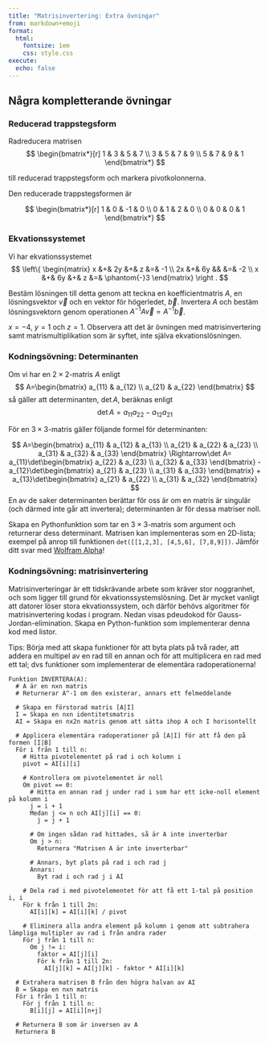 ---
title: "Matrisinvertering: Extra övningar"
from: markdown+emoji
format:
  html:
    fontsize: 1em
    css: style.css
execute: 
  echo: false
---

## Några kompletterande övningar

### Reducerad trappstegsform

Radreducera matrisen
$$
\begin{bmatrix*}[r]
  1 & 3 & 5 & 7 \\ 3 & 5 & 7 & 9 \\ 5 & 7 & 9 & 1
\end{bmatrix*}
$$

till reducerad trappstegsform och markera pivotkolonnerna.


:::{.callout-tip collapse="true" icon="false" title="Svar"}
Den reducerade trappstegsformen är

$$
\begin{bmatrix*}[r]
1 & 0 & -1 & 0 \\ 0 & 1 & 2 & 0 \\ 0 & 0 & 0 & 1
\end{bmatrix*}
$$

:::

### Ekvationssystemet

Vi har ekvationssystemet
$$
\left\{
\begin{matrix}
 x &+& 2y &+& z &=& -1 \\
2x &+& 6y &&    &=& -2 \\
x &+&  6y &+& z &=& \phantom{-}3
\end{matrix}
\right .
$$

Bestäm lösningen till detta genom att teckna en koefficientmatris $A$, en
lösningsvektor $\vec{v}$  och en vektor för högerledet, $\vec{b}$. Invertera
$A$ och bestäm lösningsvektorn genom operationen $A^{-1}A\vec{v}=A^{-1}\vec{b}$.


:::{.callout-tip collapse="true" icon="false" title="Svar"}
$x=-4$, $y=1$ och $z=1$. Observera att det är övningen med matrisinvertering
samt matrismultiplikation som är syftet, inte själva ekvationslösningen.
:::

### Kodningsövning: Determinanten

Om vi har en $2\times 2$-matris $A$ enligt
$$
A=\begin{bmatrix}
a_{11} & a_{12} \\ a_{21} & a_{22}
\end{bmatrix}
$$
så gäller att determinanten, $\det A$, beräknas enligt
$$
\det A = a_{11}a_{22}-a_{12}a_{21}
$$

För en $3\times3$-matris gäller följande formel för determinanten:

$$
A=\begin{bmatrix}
a_{11} & a_{12} & a_{13} \\ a_{21} & a_{22} & a_{23} \\ a_{31} & a_{32} & a_{33}
\end{bmatrix}
\Rightarrow\det A=
a_{11}\det\begin{bmatrix}
a_{22} & a_{23} \\ a_{32} & a_{33}
\end{bmatrix}
-
a_{12}\det\begin{bmatrix}
a_{21} & a_{23} \\ a_{31} & a_{33}
\end{bmatrix}
+
a_{13}\det\begin{bmatrix}
a_{21} & a_{22} \\ a_{31} & a_{32}
\end{bmatrix}
$$
En av de saker determinanten berättar för oss är om en matris är singulär (och
därmed inte går att invertera); determinanten är för dessa matriser noll.

Skapa en Pythonfunktion som tar en $3\times 3$-matris som argument och
returnerar dess determinant. Matrisen kan implementeras som en 2D-lista;
exempel på anrop till funktionen `det([[1,2,3], [4,5,6], [7,8,9]])`.
Jämför ditt svar med [Wolfram Alpha](https://bit.ly/4bGpviK)!

### Kodningsövning: matrisinvertering

Matrisinverteringar är ett tidskrävande arbete som kräver stor noggranhet, och
som ligger till grund för ekvationssystemslösning. Det är mycket vanligt att
datorer löser stora ekvationssystem, och därför behövs algoritmer för
matrisinvertering kodas i program. Nedan visas pdeudokod för
Gauss-Jordan-elimination. Skapa en Python-funktion som implementerar denna
kod med listor.

Tips: Börja med att skapa funktioner för att byta plats på två rader,
att addera en multipel av en rad till en annan och för att multiplicera en rad
med ett tal; dvs funktioner som implementerar de elementära radoperationerna!


```
Funktion INVERTERA(A):
  # A är en nxn matris
  # Returnerar A^-1 om den existerar, annars ett felmeddelande

  # Skapa en förstorad matris [A|I]
  I = Skapa en nxn identitetsmatris
  AI = Skapa en nx2n matris genom att sätta ihop A och I horisontellt

  # Applicera elementära radoperationer på [A|I] för att få den på formen [I|B]
  För i från 1 till n:
    # Hitta pivotelementet på rad i och kolumn i
    pivot = AI[i][i]

    # Kontrollera om pivotelementet är noll
    Om pivot == 0:
      # Hitta en annan rad j under rad i som har ett icke-noll element på kolumn i
      j = i + 1
      Medan j <= n och AI[j][i] == 0:
        j = j + 1
      
      # Om ingen sådan rad hittades, så är A inte inverterbar
      Om j > n:
        Returnera "Matrisen A är inte inverterbar"
      
      # Annars, byt plats på rad i och rad j
      Annars:
        Byt rad i och rad j i AI
    
    # Dela rad i med pivotelementet för att få ett 1-tal på position i, i
    För k från 1 till 2n:
      AI[i][k] = AI[i][k] / pivot
    
    # Eliminera alla andra element på kolumn i genom att subtrahera lämpliga multipler av rad i från andra rader
    För j från 1 till n:
      Om j != i:
        faktor = AI[j][i]
        För k från 1 till 2n:
          AI[j][k] = AI[j][k] - faktor * AI[i][k]
  
  # Extrahera matrisen B från den högra halvan av AI
  B = Skapa en nxn matris
  För i från 1 till n:
    För j från 1 till n:
      B[i][j] = AI[i][n+j]
  
  # Returnera B som är inversen av A
  Returnera B
```
